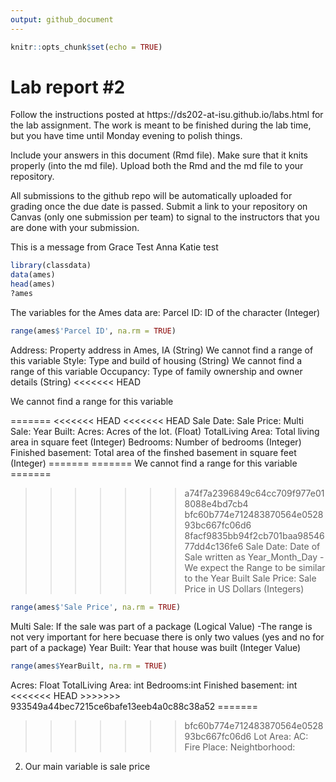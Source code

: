 ```yaml
---
output: github_document
---
```


<!-- README.md is generated from README.Rmd. Please edit the README.Rmd file -->


```r
knitr::opts_chunk$set(echo = TRUE)
```

# Lab report #2

Follow the instructions posted at https://ds202-at-isu.github.io/labs.html for the lab assignment. The work is meant to be finished during the lab time, but you have time until Monday evening to polish things.

Include your answers in this document (Rmd file). Make sure that it knits properly (into the md file). Upload both the Rmd and the md file to your repository.  

All submissions to the github repo will be automatically uploaded for grading once the due date is passed.
Submit a link to your repository on Canvas (only one submission per team) to signal to the instructors that you are done with your submission.


This is a message from Grace
Test Anna
Katie test


```r

library(classdata)
data(ames)
head(ames)
?ames

```





The variables for the Ames data are:
Parcel ID: ID of the character (Integer) 
```r
range(ames$'Parcel ID', na.rm = TRUE)
```


Address: Property address in Ames, IA (String)
We cannot find a range of this variable
Style: Type and build of housing (String)
We cannot find a range of this variable
Occupancy: Type of family ownership and owner details (String)
<<<<<<< HEAD

We cannot find a range for this variable



=======
<<<<<<< HEAD
<<<<<<< HEAD
Sale Date: 
Sale Price: 
Multi Sale:
Year Built:
Acres: Acres of the lot. (Float)
TotalLiving Area: Total living area in square feet (Integer)
Bedrooms: Number of bedrooms (Integer)
Finished basement: Total area of the finshed basement in square feet (Integer)
=======
=======
We cannot find a range for this variable
=======

>>>>>>> a74f7a2396849c64cc709f977e018088e4bd7cb4
>>>>>>> bfc60b774e712483870564e052893bc667fc06d6
>>>>>>> 8facf9835bb94f2cb701baa9854677dd4c136fe6
Sale Date: Date of Sale written as Year_Month_Day
-We expect the Range to be similar to the Year Built
Sale Price: Sale Price in US Dollars (Integers)
```r
range(ames$'Sale Price', na.rm = TRUE)

```
Multi Sale: If the sale was part of a package (Logical Value)
-The range is not very important for here becuase there is only two values (yes and no for part of a package)
Year Built: Year that house was built (Integer Value)
```r
range(ames$YearBuilt, na.rm = TRUE)

```

Acres: Float
TotalLiving Area: int
Bedrooms:int
Finished basement: int
<<<<<<< HEAD
>>>>>>> 933549a44bec7215ce6bafe13eeb4a0c88c38a52
=======

>>>>>>> bfc60b774e712483870564e052893bc667fc06d6
Lot Area:
AC:
Fire Place:
Neightborhood:


2. Our main variable is sale price


